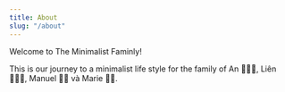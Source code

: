 ```yaml
---
title: About
slug: "/about"
---
```


Welcome to The Minimalist Faminly!

This is our journey to a minimalist life style for the family of An 🧑🏻‍💻, Liên 👩🏻‍💼, Manuel 👦🏻 và Marie 👧🏻.